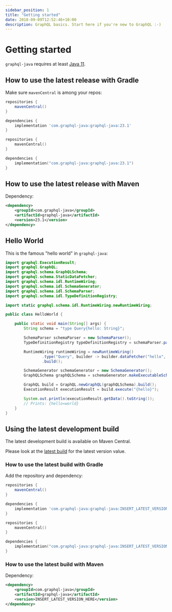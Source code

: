 ```yaml
---
sidebar_position: 1
title: "Getting started"
date: 2018-09-09T12:52:46+10:00
description: GraphQL basics. Start here if you're new to GraphQL :-)
---
```



# Getting started

`graphql-java` requires at least [Java 11](https://www.graphql-java.com/blog/java-11-required).

## How to use the latest release with Gradle

Make sure `mavenCentral` is among your repos:

<Tabs groupId="gradle-language">
<TabItem value="groovy" label="Gradle">

```groovy
repositories {
    mavenCentral()
}

dependencies {
    implementation 'com.graphql-java:graphql-java:23.1'
}
```
</TabItem>

<TabItem value="kotlin" label="Gradle (Kotlin)">

```kotlin
repositories {
    mavenCentral()
}

dependencies {
    implementation("com.graphql-java:graphql-java:23.1")
}
```
</TabItem>
</Tabs>

## How to use the latest release with Maven

Dependency:
```xml
<dependency>
    <groupId>com.graphql-java</groupId>
    <artifactId>graphql-java</artifactId>
    <version>23.1</version>
</dependency>
```

## Hello World

This is the famous "hello world" in `graphql-java`:

```java
import graphql.ExecutionResult;
import graphql.GraphQL;
import graphql.schema.GraphQLSchema;
import graphql.schema.StaticDataFetcher;
import graphql.schema.idl.RuntimeWiring;
import graphql.schema.idl.SchemaGenerator;
import graphql.schema.idl.SchemaParser;
import graphql.schema.idl.TypeDefinitionRegistry;

import static graphql.schema.idl.RuntimeWiring.newRuntimeWiring;

public class HelloWorld {

    public static void main(String[] args) {
        String schema = "type Query{hello: String}";

        SchemaParser schemaParser = new SchemaParser();
        TypeDefinitionRegistry typeDefinitionRegistry = schemaParser.parse(schema);

        RuntimeWiring runtimeWiring = newRuntimeWiring()
                .type("Query", builder -> builder.dataFetcher("hello", new StaticDataFetcher("world")))
                .build();

        SchemaGenerator schemaGenerator = new SchemaGenerator();
        GraphQLSchema graphQLSchema = schemaGenerator.makeExecutableSchema(typeDefinitionRegistry, runtimeWiring);

        GraphQL build = GraphQL.newGraphQL(graphQLSchema).build();
        ExecutionResult executionResult = build.execute("{hello}");

        System.out.println(executionResult.getData().toString());
        // Prints: {hello=world}
    }
}
```

## Using the latest development build

The latest development build is available on Maven Central.

Please look at the [latest build](https://search.maven.org/artifact/com.graphql-java/graphql-java) for the
latest version value.

### How to use the latest build with Gradle

Add the repository and dependency:

<Tabs groupId="gradle-language">
<TabItem value="groovy" label="Gradle">

```groovy
repositories {
    mavenCentral()
}

dependencies {
    implementation 'com.graphql-java:graphql-java:INSERT_LATEST_VERSION_HERE'
}
```
</TabItem>

<TabItem value="kotlin" label="Gradle (Kotlin)">

```kotlin
repositories {
    mavenCentral()
}

dependencies {
    implementation("com.graphql-java:graphql-java:INSERT_LATEST_VERSION_HERE")
}
```
</TabItem>
</Tabs>

### How to use the latest build with Maven

Dependency:

```xml
<dependency>
    <groupId>com.graphql-java</groupId>
    <artifactId>graphql-java</artifactId>
    <version>INSERT_LATEST_VERSION_HERE</version>
</dependency>
```

